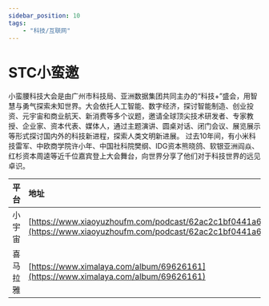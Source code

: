 ---
sidebar_position: 10
tags:
    - "科技/互联网"
---

# STC小蛮邀

小蛮腰科技大会是由广州市科技局、亚洲数据集团共同主办的“科技+”盛会，用智慧与勇气探索未知世界。大会依托人工智能、数字经济，探讨智能制造、创业投资、元宇宙和商业航天、新消费等多个议题，邀请全球顶尖技术研发者、专家教授、企业家、资本代表、媒体人，通过主题演讲、圆桌对话、闭门会议、展览展示等形式探讨国内外的科技新进程，探索人类文明新进展。
过去10年间，有小米科技雷军、中欧商学院许小年、中国社科院樊纲、IDG资本熊晓鸽、软银亚洲阎焱、红杉资本周逵等近千位嘉宾登上大会舞台，向世界分享了他们对于科技世界的远见卓识。

| 平台 | 地址 |
|:--|:----|
| 小宇宙 | [https://www.xiaoyuzhoufm.com/podcast/62ac2c1bf0441a64b46d8433](https://www.xiaoyuzhoufm.com/podcast/62ac2c1bf0441a64b46d8433) |
| 喜马拉雅 | [https://www.ximalaya.com/album/69626161](https://www.ximalaya.com/album/69626161) |
